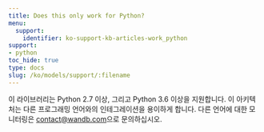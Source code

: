```yaml
---
title: Does this only work for Python?
menu:
  support:
    identifier: ko-support-kb-articles-work_python
support:
- python
toc_hide: true
type: docs
slug: /ko/models/support/:filename
---
```


이 라이브러리는 Python 2.7 이상, 그리고 Python 3.6 이상을 지원합니다. 이 아키텍처는 다른 프로그래밍 언어와의 인테그레이션을 용이하게 합니다. 다른 언어에 대한 모니터링은 [contact@wandb.com](mailto:contact@wandb.com)으로 문의하십시오.
